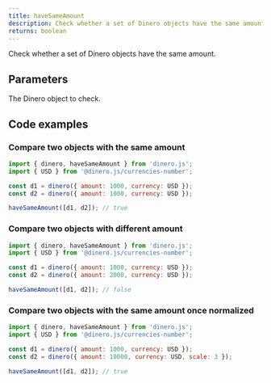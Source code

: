 ```yaml
---
title: haveSameAmount
description: Check whether a set of Dinero objects have the same amount.
returns: boolean
---
```


Check whether a set of Dinero objects have the same amount.

## Parameters

<Parameters>

<Parameter name="dineroObjects" type="Dinero<TAmount>[]" required={true}>

The Dinero object to check.

</Parameter>

</Parameters>

## Code examples

### Compare two objects with the same amount

```js
import { dinero, haveSameAmount } from 'dinero.js';
import { USD } from '@dinero.js/currencies-number';

const d1 = dinero({ amount: 1000, currency: USD });
const d2 = dinero({ amount: 1000, currency: USD });

haveSameAmount([d1, d2]); // true
```

### Compare two objects with different amount

```js
import { dinero, haveSameAmount } from 'dinero.js';
import { USD } from '@dinero.js/currencies-number';

const d1 = dinero({ amount: 1000, currency: USD });
const d2 = dinero({ amount: 2000, currency: USD });

haveSameAmount([d1, d2]); // false
```

### Compare two objects with the same amount once normalized

```js
import { dinero, haveSameAmount } from 'dinero.js';
import { USD } from '@dinero.js/currencies-number';

const d1 = dinero({ amount: 1000, currency: USD });
const d2 = dinero({ amount: 10000, currency: USD, scale: 3 });

haveSameAmount([d1, d2]); // true
```
